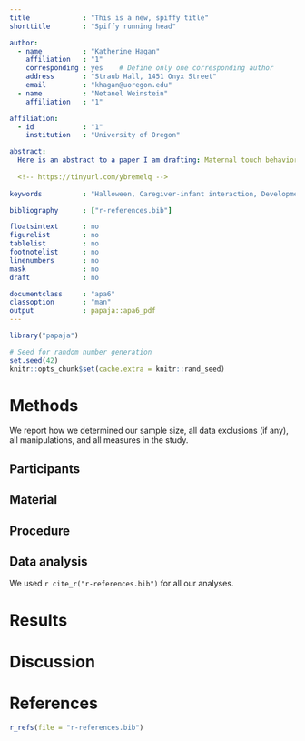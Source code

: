 ```yaml
---
title             : "This is a new, spiffy title"
shorttitle        : "Spiffy running head"

author: 
  - name          : "Katherine Hagan"
    affiliation   : "1"
    corresponding : yes    # Define only one corresponding author
    address       : "Straub Hall, 1451 Onyx Street"
    email         : "khagan@uoregon.edu"
  - name          : "Netanel Weinstein"
    affiliation   : "1"

affiliation:
  - id            : "1"
    institution   : "University of Oregon"

abstract: 
  Here is an abstract to a paper I am drafting: Maternal touch behaviors form the basis for early mother-infant communication and influence the emergence of the infant’s capacity for emotion regulation. Despite evidence of the primacy of touch in the early caregiving relationship and formation of attachment, little is known about precursors to [individual differences in] maternal touch behaviors. Maternal psychopathology may not only influence maternal touch behaviors, but may also moderate the regulatory effects of touch behaviors on infants. In the present study, behavioral coding of maternal touch and infant gaze behaviors was used to characterize behaviors during the reunion phase of the Still-Face (SF) procedure. Measures of infant respiratory sinus arrhythmia (RSA) during this same reunion were also examined to investigate the possibility that vagal recovery from the stress of the SF varies as a function of maternal, infant-directed touch. Associations between maternal report of trauma symptoms, touch behaviors, and infant RSA were also explored. Mothers spent approximately 55 percent of the SF reunion engaged in infant-directed touch, much of which was marked by affectionate and stimulatory features. While maternal trauma symptoms were unrelated to measures of maternal touch and infant gaze behaviors, maternal report of trauma exposure in childhood demonstrated a marginally significant, negative correlation of modest effect size with total touch on reunion. Expected associations between maternal trauma symptomatology and infant RSA did not hold. Nor did touch behaviors exhibit associations with infant RSA. Psychological and methodological accounts of the null findings are discussed, as are recommendations for programmatic research in the area of maternal touch behaviors, infant emotion regulation, and antecedents to each. 
  
  <!-- https://tinyurl.com/ybremelq -->
  
keywords          : "Halloween, Caregiver-infant interaction, Development, Demo"

bibliography      : ["r-references.bib"]

floatsintext      : no
figurelist        : no
tablelist         : no
footnotelist      : no
linenumbers       : no
mask              : no
draft             : no

documentclass     : "apa6"
classoption       : "man"
output            : papaja::apa6_pdf
---
```


```r
library("papaja")
```

```r
# Seed for random number generation
set.seed(42)
knitr::opts_chunk$set(cache.extra = knitr::rand_seed)
```



# Methods
We report how we determined our sample size, all data exclusions (if any), all manipulations, and all measures in the study. <!-- 21-word solution (Simmons, Nelson & Simonsohn, 2012; retrieved from http://ssrn.com/abstract=2160588) -->

## Participants

## Material

## Procedure

## Data analysis
We used `r cite_r("r-references.bib")` for all our analyses.


# Results

# Discussion


\newpage

# References
```r
r_refs(file = "r-references.bib")
```

\begingroup
\setlength{\parindent}{-0.5in}
\setlength{\leftskip}{0.5in}

<div id = "refs"></div>
\endgroup
